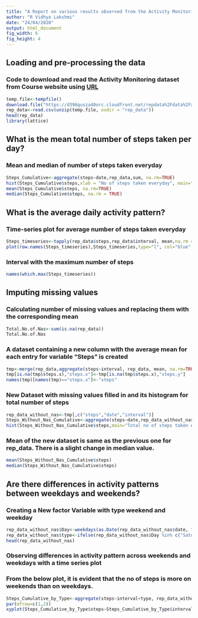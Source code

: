 ---
title: "A Report on various results observed from the Activity Monitoring Dataset of an individual"
author: "R Vidhya Lakshmi"
date: "24/04/2020"
output: html_document
fig_width: 6
fig_height: 4
---
## Loading and pre-processing the data  
### Code to download and read the Activity Monitoring dataset from Course website using [URL](https://d396qusza40orc.cloudfront.net/repdata%2Fdata%2Factivity.zip/)  
  ```{r , echo=TRUE}
temp.file<-tempfile()
download.file("https://d396qusza40orc.cloudfront.net/repdata%2Fdata%2Factivity.zip", temp.file)
rep_data<-read.csv(unzip(temp.file, exdir = "rep_data"))
head(rep_data)
library(lattice)
```

## What is the mean total number of steps taken per day?
### Mean and median of number of steps taken everyday
  ```{r , echo=TRUE}
Steps_Cumulative<-aggregate(steps~date,rep_data,sum, na.rm=TRUE)
hist(Steps_Cumulative$steps,xlab = "No of steps taken everyday", main="Frequency of total number of steps taken everyday", col="blue")
mean(Steps_Cumulative$steps, na.rm=TRUE)
median(Steps_Cumulative$steps, na.rm = TRUE)
```

## What is the average daily activity pattern?
### Time-series plot for average number of steps taken everyday
  ```{r , echo=TRUE}
Steps_timeseries<-tapply(rep_data$steps,rep_data$interval, mean,na.rm = TRUE)
plot(row.names(Steps_timeseries),Steps_timeseries,type="l", col="blue",main="Time-series plot for average number of steps taken everyday", xlab = "5 min intervals", ylab = "Average no of steps")
```
### Interval with the maximum number of steps

  ```{r , echo=TRUE}
names(which.max(Steps_timeseries))
```

## Imputing missing values
### Calculating number of missing values and replacing them with the corresponding mean
  ```{r , echo=TRUE}
Total.No.of.Nas<-sum(is.na(rep_data))
Total.No.of.Nas
```
### A dataset  containing a new column with the average mean for each entry for variable "Steps" is created 
  ```{r , echo=TRUE}
tmp<-merge(rep_data,aggregate(steps~interval, rep_data, mean, na.rm=TRUE), by=c("interval"))
tmp[is.na(tmp$steps.x),"steps.x"]<-tmp[is.na(tmp$steps.x),"steps.y"]
names(tmp)[names(tmp)=="steps.x"]<-"steps"
```
### New Dataset with missing values filled in and its histogram for total number of steps 
  ```{r , echo=TRUE}
rep_data_without_nas<-tmp[,c("steps","date","interval")]
Steps_Without_Nas_Cumulative<-aggregate(steps~date,rep_data_without_nas,sum)
hist(Steps_Without_Nas_Cumulative$steps,main="Total no of steps taken everyday", xlab = "Steps")

```
### Mean of the new dataset is same as the previous one for rep_data. There is a slight change in median value.

  ```{r , echo=TRUE}
mean(Steps_Without_Nas_Cumulative$steps)
median(Steps_Without_Nas_Cumulative$steps)
```

## Are there differences in activity patterns between weekdays and weekends?
### Creating a New factor Variable with type weekend and weekday
  ```{r , echo=TRUE}
rep_data_without_nas$Day<-weekdays(as.Date(rep_data_without_nas$date, "%Y-%m-%d"))
rep_data_without_nas$type<-ifelse(rep_data_without_nas$Day %in% c("Saturday", "Sunday"), "Weekend", "Weekday")
head(rep_data_without_nas)
```
### Observing differences in activity pattern across weekends and weekdays with a time series plot
### From the below plot, it is evident that the no of steps is more on weekends than on weekdays.
  ```{r , echo=TRUE,}
Steps_Cumulative_by_Type<-aggregate(steps~interval+type, rep_data_without_nas,mean)
par(mfrow=c(1,2))
xyplot(Steps_Cumulative_by_Type$steps~Steps_Cumulative_by_Type$interval|Steps_Cumulative_by_Type$type,col="Red", type="l",xlab = "interval",ylab = "No of Steps", layout=c(1,2))
  
```
